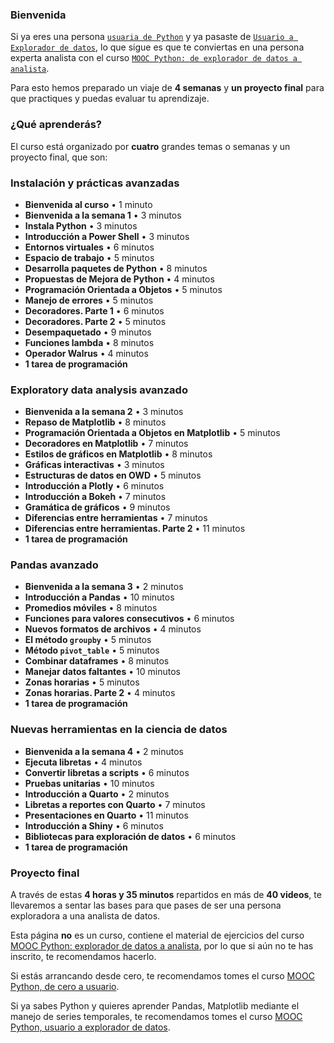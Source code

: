 ### Bienvenida {.unnumbered}


Si ya eres una persona [`usuaria de Python`](https://www.coursera.org/learn/python-usuario) y ya pasaste de [`Usuario a Explorador de datos`](https://www.coursera.org/learn/pythonexplorador),  lo que sigue es que te conviertas en una persona experta analista con el curso [`MOOC Python: de explorador de datos a analista`](https://www.coursera.org/learn/pythonanalista/home/welcome). 


Para esto hemos preparado un viaje de  **4 semanas** y **un proyecto final** para que practiques y puedas evaluar tu aprendizaje.


### ¿Qué aprenderás?

El curso está organizado por **cuatro** grandes temas o semanas y un proyecto final, que son:

### Instalación y prácticas avanzadas

- **Bienvenida al curso** • 1 minuto 
- **Bienvenida a la semana 1** • 3 minutos
- **Instala Python** • 3 minutos
- **Introducción a Power Shell** • 3 minutos
- **Entornos virtuales** • 6 minutos
- **Espacio de trabajo** • 5 minutos
- **Desarrolla paquetes de Python** • 8 minutos
- **Propuestas de Mejora de Python** • 4 minutos
- **Programación Orientada a Objetos** • 5 minutos
- **Manejo de errores** • 5 minutos
- **Decoradores. Parte 1** • 6 minutos
- **Decoradores. Parte 2** • 5 minutos
- **Desempaquetado** • 9 minutos
- **Funciones lambda** • 8 minutos
- **Operador Walrus** • 4 minutos
- **1 tarea de programación**

### Exploratory data analysis avanzado

- **Bienvenida a la semana 2** • 3 minutos 
- **Repaso de Matplotlib** • 8 minutos
- **Programación Orientada a Objetos en Matplotlib** • 5 minutos
- **Decoradores en Matplotlib** • 7 minutos
- **Estilos de gráficos en Matplotlib** • 8 minutos
- **Gráficas interactivas** • 3 minutos
- **Estructuras de datos en OWD** • 5 minutos
- **Introducción a Plotly** • 6 minutos
- **Introducción a Bokeh** • 7 minutos
- **Gramática de gráficos** • 9 minutos
- **Diferencias entre herramientas** • 7 minutos
- **Diferencias entre herramientas. Parte 2** • 11 minutos
- **1 tarea de programación**

### Pandas avanzado

- **Bienvenida a la semana 3** • 2 minutos 
- **Introducción a Pandas** • 10 minutos
- **Promedios móviles** • 8 minutos
- **Funciones para valores consecutivos** • 6 minutos
- **Nuevos formatos de archivos** • 4 minutos
- **El método `groupby`** • 5 minutos
- **Método `pivot_table`** • 5 minutos
- **Combinar dataframes** • 8 minutos
- **Manejar datos faltantes** • 10 minutos
- **Zonas horarias** • 5 minutos
- **Zonas horarias. Parte 2** • 4 minutos
- **1 tarea de programación**

### Nuevas herramientas en la ciencia de datos

- **Bienvenida a la semana 4** • 2 minutos 
- **Ejecuta libretas** • 4 minutos
- **Convertir libretas a scripts** • 6 minutos
- **Pruebas unitarias** • 10 minutos
- **Introducción a Quarto** • 2 minutos
- **Libretas a reportes con Quarto** • 7 minutos
- **Presentaciones en Quarto** • 11 minutos
- **Introducción a Shiny** • 6 minutos
- **Bibliotecas para exploración de datos** • 6 minutos
- **1 tarea de programación**

### Proyecto final

A través de estas **4 horas y 35 minutos** repartidos en más de **40 videos**, te llevaremos a sentar las bases para que 
pases de ser una persona exploradora a una analista de datos.

::: {.callout-tip appearance="simple"}
Esta página **no** es un curso, contiene el material de ejercicios del curso [MOOC Python: explorador de datos a analista](https://www.coursera.org/learn/pythonanalista/home/welcome), por lo que si aún no te has inscrito, te recomendamos hacerlo.
:::

::: {.callout-note appearance="simple"}
Si estás arrancando desde cero, te recomendamos tomes el curso [MOOC Python, de cero a usuario](https://www.coursera.org/learn/python-usuario). 
:::

::: {.callout-note appearance="simple"}
Si ya sabes Python y quieres aprender Pandas, Matplotlib mediante el manejo de series temporales, te recomendamos tomes el curso [MOOC Python, usuario a explorador de datos](https://www.coursera.org/learn/pythonexplorador). 
:::


